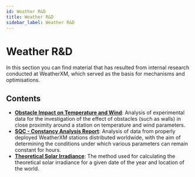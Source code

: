 ```yaml
---
id: Weather R&D
title: Weather R&D
sidebar_label: Weather R&D
---
```


# Weather R&D

In this section you can find material that has resulted from internal research conducted at WeatherXM, which served as the basis for mechanisms and optimisations.

## Contents

- [**Obstacle Impact on Temperature and Wind**](/weather-and-science/r&d/obstacle-impact-on-temp-and-wind.mdx): Analysis of experimental data for the investigation of the effect of obstacles (such as walls) in close proximity around a station on temperature and wind parameters.
- [**SQC - Constancy Analysis Report**](/weather-and-science/r&d/sqc-constancy-analysis-report.mdx): Analysis of data from properly deployed WeatherXM stations distributed worldwide, with the aim of determining the conditions under which various parameters can remain constant for hours.
- [**Theoretical Solar Irradiance**](/weather-and-science/r&d/theoretical-solar-radiation.mdx): The method used for calculating the theoretical solar irradiance for a given date of the year and location of the world.